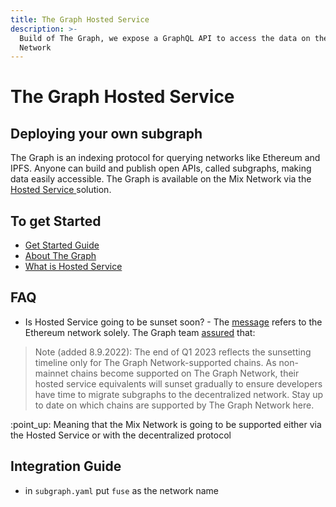 ```yaml
---
title: The Graph Hosted Service
description: >-
  Build of The Graph, we expose a GraphQL API to access the data on the Fuse
  Network
---
```


# The Graph Hosted Service

## Deploying your own subgraph

The Graph is an indexing protocol for querying networks like Ethereum and IPFS. Anyone can build and publish open APIs, called subgraphs, making data easily accessible. The Graph is available on the Mix Network via the [Hosted Service ](https://thegraph.com/hosted-service)solution.&#x20;

## To get Started

* [Get Started Guide](https://thegraph.com/docs/en/)
* [About The Graph](https://thegraph.com/docs/en/about/)
* [What is Hosted Service](https://thegraph.com/docs/en/deploying/hosted-service/)

## FAQ

* Is Hosted Service going to be sunset soon? - The [message](https://thegraph.com/docs/en/deploying/hosted-service/) refers to the Ethereum network solely. The Graph team [assured](https://thegraph.com/blog/sunsetting-hosted-service/) that:

> Note (added 8.9.2022): The end of Q1 2023 reflects the sunsetting timeline only for The Graph Network-supported chains. As non-mainnet chains become supported on The Graph Network, their hosted service equivalents will sunset gradually to ensure developers have time to migrate subgraphs to the decentralized network. Stay up to date on which chains are supported by The Graph Network here.

:point\_up: Meaning that the Mix Network is going to be supported either via the Hosted Service or  with the decentralized protocol&#x20;

## Integration Guide

* in `subgraph.yaml` put `fuse` as the network name

